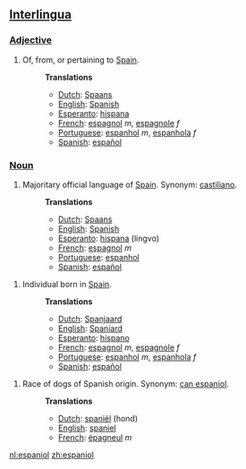 {{rfc}}
==[[Interlingua]]==
===[[Adjective]]===
#Of, from, or pertaining to [[w:Spain|Spain]].
#:'''Translations'''
#:*[[Dutch]]: [[Spaans]]
#:*[[English]]: [[Spanish]]
#:*[[Esperanto]]: [[hispana]]
#:*[[French]]: [[espagnol]] ''m'', [[espagnole]] ''f''
#:*[[Portuguese]]: [[espanhol]] ''m'', [[espanhola]] ''f''
#:*[[Spanish]]: [[español]]

===[[Noun]]===
#Majoritary official language of [[w:Spain|Spain]]. Synonym: [[castiliano]].
#:'''Translations'''
#:*[[Dutch]]: [[Spaans]]
#:*[[English]]: [[Spanish]]
#:*[[Esperanto]]: [[hispana]] (lingvo)
#:*[[French]]: [[espagnol]] ''m''
#:*[[Portuguese]]: [[espanhol]]
#:*[[Spanish]]: [[español]]

#Individual born in [[w:Spain|Spain]].
#:'''Translations'''
#:*[[Dutch]]: [[Spanjaard]]
#:*[[English]]: [[Spaniard]]
#:*[[Esperanto]]: [[hispano]]
#:*[[French]]: [[espagnol]] ''m'', [[espagnole]] ''f''
#:*[[Portuguese]]: [[espanhol]] ''m'', [[espanhola]] ''f''
#:*[[Spanish]]: [[español]]

#Race of dogs of Spanish origin. Synonym: [[can espaniol]].
#:'''Translations'''
#:*[[Dutch]]: [[spaniël]] (hond)
#:*[[English]]: [[spaniel]]
#:*[[French]]: [[épagneul]] ''m''

[[nl:espaniol]]
[[zh:espaniol]]
